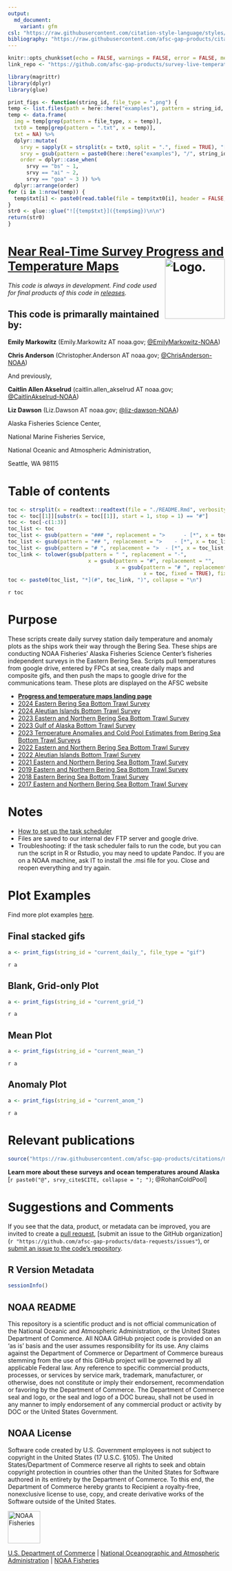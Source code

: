 ```yaml
---
output: 
  md_document: 
    variant: gfm
csl: "https://raw.githubusercontent.com/citation-style-language/styles/master/apa-no-ampersand.csl"
bibliography: "https://raw.githubusercontent.com/afsc-gap-products/citations/main/cite/bibliography.bib"
---
```


```r
knitr::opts_chunk$set(echo = FALSE, warnings = FALSE, error = FALSE, message = FALSE, comment = FALSE)
link_repo <- "https://github.com/afsc-gap-products/survey-live-temperature-map"

library(magrittr)
library(dplyr)
library(glue)

print_figs <- function(string_id, file_type = ".png") {
temp <- list.files(path = here::here("examples"), pattern = string_id, full.names = TRUE)
temp <- data.frame(
  img = temp[grep(pattern = file_type, x = temp)], 
  txt0 = temp[grep(pattern = ".txt", x = temp)], 
  txt = NA) %>% 
  dplyr::mutate(
    srvy = sapply(X = strsplit(x = txt0, split = ".", fixed = TRUE), "[[", 2), 
    srvy = gsub(pattern = paste0(here::here("examples"), "/", string_id), replacement = "", x = srvy),
    order = dplyr::case_when(
      srvy == "bs" ~ 1, 
      srvy == "ai" ~ 2, 
      srvy == "goa" ~ 3 )) %>% 
  dplyr::arrange(order)
for (i in 1:nrow(temp)) {
  temp$txt[i] <- paste0(read.table(file = temp$txt0[i], header = FALSE, sep = "", dec = "."), collapse = " ")
}
str0 <- glue::glue("![{temp$txt}]({temp$img})\n\n")
return(str0)
}
```

<!-- README.md is generated from README.Rmd. Please edit that file -->

# [Near Real-Time Survey Progress and Temperature Maps](`r link_repo`) <img src="https://avatars.githubusercontent.com/u/91760178?s=96&amp;v=4" alt="Logo." align="right" width="139" height="139"/>

*This code is always in development. Find code used for final products of this code in [releases](paste0(`r link_repo`, "/releases")).*

## This code is primarally maintained by:

**Emily Markowitz** (Emily.Markowitz AT noaa.gov; [\@EmilyMarkowitz-NOAA](https://github.com/EmilyMarkowitz-NOAA))

**Chris Anderson** (Christopher.Anderson AT noaa.gov; [\@ChrisAnderson-NOAA](https://github.com/ChrisAnderson-NOAA))

And previously, 

**Caitlin Allen Akselrud** (caitlin.allen_akselrud AT noaa.gov; [\@CaitlinAkselrud-NOAA](https://github.com/CaitlinAkselrud-NOAA))

**Liz Dawson** (Liz.Dawson AT noaa.gov; [\@liz-dawson-NOAA](https://github.com/liz-dawson-NOAA))

Alaska Fisheries Science Center,

National Marine Fisheries Service,

National Oceanic and Atmospheric Administration,

Seattle, WA 98115

# Table of contents

```r
toc <- strsplit(x = readtext::readtext(file = "./README.Rmd", verbosity = 0)[[2]], split = "\n")
toc <- toc[[1]][substr(x = toc[[1]], start = 1, stop = 1) == "#"]
toc <- toc[-c(1:3)]
toc_list <- toc
toc_list <- gsub(pattern = "### ", replacement = ">      - [*", x = toc_list, fixed = TRUE)
toc_list <- gsub(pattern = "## ", replacement = ">    - [*", x = toc_list, fixed = TRUE)
toc_list <- gsub(pattern = "# ", replacement = ">  - [*", x = toc_list, fixed = TRUE)
toc_link <- tolower(gsub(pattern = " ", replacement = "-", 
                          x = gsub(pattern = "#", replacement = "", 
                                   x = gsub(pattern = "# ", replacement = "", 
                                            x = toc, fixed = TRUE), fixed = TRUE)))
toc <- paste0(toc_list, "*](#", toc_link, ")", collapse = "\n")
```

`r toc`

# Purpose

These scripts create daily survey station daily temperature and anomaly plots as the ships work their way through the Bering Sea. These ships are conducting NOAA Fisheries' Alaska Fisheries Science Center's fisheries independent surveys in the Eastern Bering Sea. Scripts pull temperatures from google drive, entered by FPCs at sea, create daily maps and composite gifs, and then push the maps to google drive for the communications team. These plots are displayed on the AFSC website

 - [**Progress and temperature maps landing page**](https://www.fisheries.noaa.gov/alaska/science-data/bottom-trawl-survey-temperature-and-progress-maps)
 - [2024 Eastern Bering Sea Bottom Trawl Survey](https://www.fisheries.noaa.gov/alaska/science-data/near-real-time-temperatures-eastern-bering-sea-bottom-trawl-survey-2024)
 - [2024 Aleutian Islands Bottom Trawl Survey](https://www.fisheries.noaa.gov/alaska/climate/near-real-time-temperatures-aleutian-islands-bottom-trawl-survey-2024)
 - [2023 Eastern and Northern Bering Sea Bottom Trawl Survey](https://www.fisheries.noaa.gov/alaska/science-data/near-real-time-temperatures-bering-sea-bottom-trawl-survey-2023)
 - [2023 Gulf of Alaska Bottom Trawl Survey](https://www.fisheries.noaa.gov/alaska/science-data/near-real-time-temperatures-gulf-alaska-bottom-trawl-survey-2023) 
 - [2023 Temperature Anomalies and Cold Pool Estimates from Bering Sea Bottom Trawl Surveys](https://www.fisheries.noaa.gov/alaska/science-data/temperature-anomalies-and-cold-pool-estimates-bering-sea-bottom-trawl-surveys-2023)
 - [2022 Eastern and Northern Bering Sea Bottom Trawl Survey](https://www.fisheries.noaa.gov/alaska/climate/near-real-time-temperatures-bering-sea-bottom-trawl-surveys-2022)
 - [2022 Aleutian Islands Bottom Trawl Survey](https://www.fisheries.noaa.gov/alaska/climate/near-real-time-temperatures-aleutian-islands-bottom-trawl-survey-2022) 
 - [2021 Eastern and Northern Bering Sea Bottom Trawl Survey](https://www.fisheries.noaa.gov/alaska/science-data/near-real-time-temperatures-bering-sea-bottom-trawl-survey)
 - [2019 Eastern and Northern Bering Sea Bottom Trawl Survey](https://www.fisheries.noaa.gov/feature-story/2019-southeastern-bering-sea-shelf-bottom-trawl-survey-gets-underway)
 - [2018 Eastern Bering Sea Bottom Trawl Survey](https://www.fisheries.noaa.gov/resource/document/2018-eastern-bering-sea-continental-shelf-and-northern-bering-sea-trawl-surveys)
 - [2017 Eastern and Northern Bering Sea Bottom Trawl Survey](https://www.fisheries.noaa.gov/resource/document/2017-eastern-bering-sea-continental-shelf-and-northern-bering-sea-bottom-trawl)

# Notes

 - [How to set up the task scheduler](https://docs.google.com/document/d/1pwBmR6AqgnvUx_AiWYQxtYxIRjWMfdd5EPWwFvpI3Ug/edit)
 - Files are saved to our internal dev FTP server and google drive. 
 - Troubleshooting: if the task scheduler fails to run the code, but you can run the script in R or Rstudio, you may need to update Pandoc. If you are on a NOAA machine, ask IT to install the .msi file for you. Close and reopen everything and try again. 

# Plot Examples

Find more plot examples [here](`r paste0(link_repo, "/tree/main/test")`). 

## Final stacked gifs
```r
a <- print_figs(string_id = "current_daily_", file_type = "gif")
```
`r a`

## Blank, Grid-only Plot
```r
a <- print_figs(string_id = "current_grid_")
```
`r a`

## Mean Plot
```r
a <- print_figs(string_id = "current_mean_")
```
`r a`

## Anomaly Plot
```r
a <- print_figs(string_id = "current_anom_")
```
`r a`

# Relevant publications

```r
source("https://raw.githubusercontent.com/afsc-gap-products/citations/main/cite/current_data_tm.r") # srvy_cite 
```

**Learn more about these surveys and ocean temperatures around Alaska** [`r paste0("@", srvy_cite$CITE, collapse = "; ")`; @RohanColdPool]

<div id="refs"></div>

# Suggestions and Comments

If you see that the data, product, or metadata can be improved, you are invited to create a 
[pull request](`r paste0(link_repo, "/pulls")`), 
[submit an issue to the GitHub organization](`r "https://github.com/afsc-gap-products/data-requests/issues"`), or 
[submit an issue to the code's repository](`r paste0(link_repo, "/issues")`).

## R Version Metadata

```r
sessionInfo()
```

## NOAA README

This repository is a scientific product and is not official communication of the National Oceanic and Atmospheric Administration, or the United States Department of Commerce. All NOAA GitHub project code is provided on an ‘as is’ basis and the user assumes responsibility for its use. Any claims against the Department of Commerce or Department of Commerce bureaus stemming from the use of this GitHub project will be governed by all applicable Federal law. Any reference to specific commercial products, processes, or services by service mark, trademark, manufacturer, or otherwise, does not constitute or imply their endorsement, recommendation or favoring by the Department of Commerce. The Department of Commerce seal and logo, or the seal and logo of a DOC bureau, shall not be used in any manner to imply endorsement of any commercial product or activity by DOC or the United States Government.

## NOAA License

Software code created by U.S. Government employees is not subject to copyright in the United States (17 U.S.C. §105). The United States/Department of Commerce reserve all rights to seek and obtain copyright protection in countries other than the United States for Software authored in its entirety by the Department of Commerce. To this end, the Department of Commerce hereby grants to Recipient a royalty-free, nonexclusive license to use, copy, and create derivative works of the Software outside of the United States.

<img src="https://raw.githubusercontent.com/nmfs-general-modeling-tools/nmfspalette/main/man/figures/noaa-fisheries-rgb-2line-horizontal-small.png" alt="NOAA Fisheries" height="75"/>

[U.S. Department of Commerce](https://www.commerce.gov/) \| [National Oceanographic and Atmospheric Administration](https://www.noaa.gov) \| [NOAA Fisheries](https://www.fisheries.noaa.gov/)
